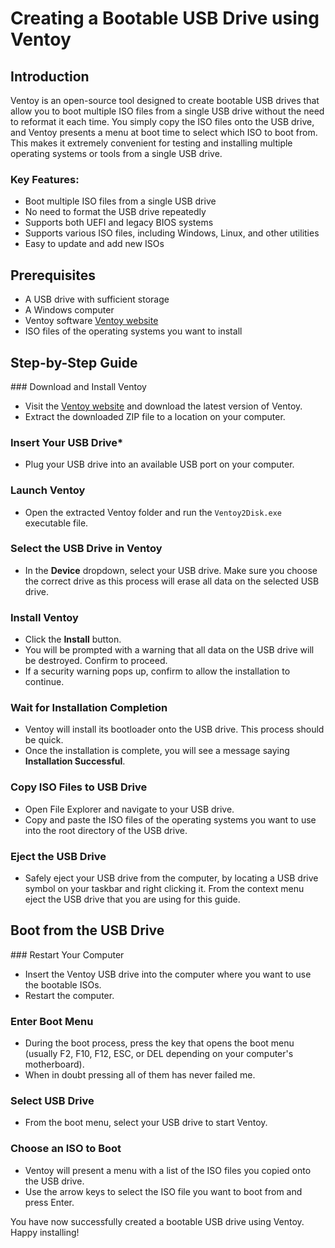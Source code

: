 
# Creating a Bootable USB Drive using Ventoy

## Introduction

Ventoy is an open-source tool designed to create bootable USB drives that allow
you to boot multiple ISO files from a single USB drive without the need to
reformat it each time. You simply copy the ISO files onto the USB drive, and
Ventoy presents a menu at boot time to select which ISO to boot from. This makes
it extremely convenient for testing and installing multiple operating systems or
tools from a single USB drive.

### Key Features:

- Boot multiple ISO files from a single USB drive
- No need to format the USB drive repeatedly
- Supports both UEFI and legacy BIOS systems
- Supports various ISO files, including Windows, Linux, and other utilities
- Easy to update and add new ISOs

## Prerequisites

- A USB drive with sufficient storage
- A Windows computer
- Ventoy software [Ventoy website](https://www.ventoy.net/en/index.html)
- ISO files of the operating systems you want to install

## Step-by-Step Guide

<Steps>
### Download and Install Ventoy

- Visit the [Ventoy website](https://www.ventoy.net/en/download.html) and
  download the latest version of Ventoy.
- Extract the downloaded ZIP file to a location on your computer.

### Insert Your USB Drive\*

- Plug your USB drive into an available USB port on your computer.

### Launch Ventoy

- Open the extracted Ventoy folder and run the `Ventoy2Disk.exe` executable
  file.

### Select the USB Drive in Ventoy

- In the **Device** dropdown, select your USB drive. Make sure you choose the
  correct drive as this process will erase all data on the selected USB drive.

### Install Ventoy

- Click the **Install** button.
- You will be prompted with a warning that all data on the USB drive will be
  destroyed. Confirm to proceed.
- If a security warning pops up, confirm to allow the installation to continue.

### Wait for Installation Completion

- Ventoy will install its bootloader onto the USB drive. This process should be
  quick.
- Once the installation is complete, you will see a message saying
  **Installation Successful**.

### Copy ISO Files to USB Drive

- Open File Explorer and navigate to your USB drive.
- Copy and paste the ISO files of the operating systems you want to use into the
  root directory of the USB drive.

### Eject the USB Drive

- Safely eject your USB drive from the computer, by locating a USB drive symbol
  on your taskbar and right clicking it. From the context menu eject the USB
  drive that you are using for this guide.

</Steps>

## Boot from the USB Drive

<Steps>
### Restart Your Computer

- Insert the Ventoy USB drive into the computer where you want to use the
  bootable ISOs.
- Restart the computer.

### Enter Boot Menu

- During the boot process, press the key that opens the boot menu (usually F2,
  F10, F12, ESC, or DEL depending on your computer's motherboard).
- When in doubt pressing all of them has never failed me.

### Select USB Drive

- From the boot menu, select your USB drive to start Ventoy.

### Choose an ISO to Boot

- Ventoy will present a menu with a list of the ISO files you copied onto the
  USB drive.
- Use the arrow keys to select the ISO file you want to boot from and press
  Enter.

</Steps>

You have now successfully created a bootable USB drive using Ventoy. Happy
installing!
